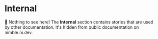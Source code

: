 
<Meta title="Internal/Docs" />

# Internal

🙈 Nothing to see here! The **Internal** section contains stories that are used by other documentation.
It's hidden from public documentation on nimble.ni.dev.
